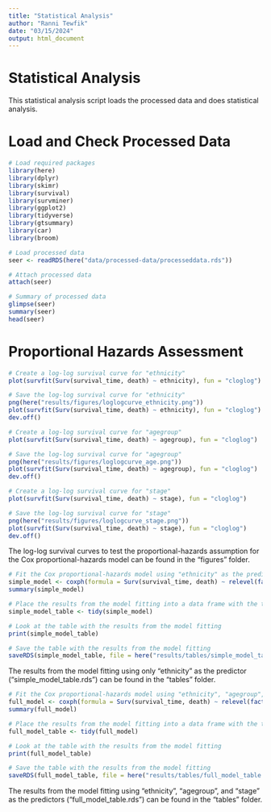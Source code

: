 ---
title: "Statistical Analysis"
author: "Ranni Tewfik"
date: "03/15/2024"
output: html_document
---

  
# Statistical Analysis

This statistical analysis script loads the processed data and does statistical analysis.


# Load and Check Processed Data

```{r}
# Load required packages
library(here)
library(dplyr)
library(skimr)
library(survival)
library(survminer)
library(ggplot2)
library(tidyverse)
library(gtsummary)
library(car)
library(broom)

# Load processed data
seer <- readRDS(here("data/processed-data/processeddata.rds"))

# Attach processed data
attach(seer)

# Summary of processed data
glimpse(seer)
summary(seer)
head(seer)
```


# Proportional Hazards Assessment

```{r}
# Create a log-log survival curve for "ethnicity"
plot(survfit(Surv(survival_time, death) ~ ethnicity), fun = "cloglog")

# Save the log-log survival curve for "ethnicity"
png(here("results/figures/loglogcurve_ethnicity.png"))
plot(survfit(Surv(survival_time, death) ~ ethnicity), fun = "cloglog")
dev.off()

# Create a log-log survival curve for "agegroup"
plot(survfit(Surv(survival_time, death) ~ agegroup), fun = "cloglog")

# Save the log-log survival curve for "agegroup"
png(here("results/figures/loglogcurve_age.png"))
plot(survfit(Surv(survival_time, death) ~ agegroup), fun = "cloglog")
dev.off()

# Create a log-log survival curve for "stage"
plot(survfit(Surv(survival_time, death) ~ stage), fun = "cloglog")

# Save the log-log survival curve for "stage"
png(here("results/figures/loglogcurve_stage.png"))
plot(survfit(Surv(survival_time, death) ~ stage), fun = "cloglog")
dev.off()
```


The log-log survival curves to test the proportional-hazards assumption for the Cox proportional-hazards model can be found in the "figures" folder.


```{r}
# Fit the Cox proportional-hazards model using "ethnicity" as the predictor 
simple_model <- coxph(formula = Surv(survival_time, death) ~ relevel(factor(ethnicity), ref = "White"), data = seer, method = "breslow")
summary(simple_model)

# Place the results from the model fitting into a data frame with the tidy function
simple_model_table <- tidy(simple_model)

# Look at the table with the results from the model fitting
print(simple_model_table)

# Save the table with the results from the model fitting 
saveRDS(simple_model_table, file = here("results/tables/simple_model_table.rds"))
```


The results from the model fitting using only "ethnicity" as the predictor ("simple_model_table.rds") can be found in the "tables" folder.


```{r}
# Fit the Cox proportional-hazards model using "ethnicity", "agegroup", and "stage" as the predictors
full_model <- coxph(formula = Surv(survival_time, death) ~ relevel(factor(ethnicity), ref = "White") + relevel(factor(agegroup), ref = "0-49 years") + relevel(factor(stage), ref = "Localized"), data = seer, method = "breslow")
summary(full_model)

# Place the results from the model fitting into a data frame with the tidy function
full_model_table <- tidy(full_model)

# Look at the table with the results from the model fitting
print(full_model_table)

# Save the table with the results from the model fitting 
saveRDS(full_model_table, file = here("results/tables/full_model_table.rds"))
```


The results from the model fitting using "ethnicity", "agegroup", and "stage" as the predictors ("full_model_table.rds") can be found in the "tables" folder.

